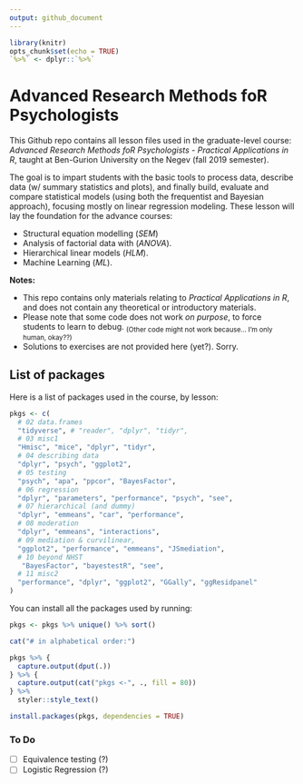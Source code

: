 ```yaml
---
output: github_document
---
```


```r
library(knitr)
opts_chunk$set(echo = TRUE)
`%>%` <- dplyr::`%>%`

```

# Advanced Research Methods foR Psychologists

This Github repo contains all lesson files used in the graduate-level course: *Advanced Research Methods foR Psychologists - Practical Applications in R*, taught at Ben-Gurion University on the Negev (fall 2019 semester).

The goal is to impart students with the basic tools to process data, describe data (w/ summary statistics and plots), and finally build, evaluate and compare statistical models (using both the frequentist and Bayesian approach), focusing mostly on linear regression modeling. These lesson will lay the foundation for the advance courses:

- Structural equation modelling (*SEM*)
- Analysis of factorial data with (*ANOVA*).
- Hierarchical linear models (*HLM*).
- Machine Learning (*ML*).

**Notes:**  

- This repo contains only materials relating to *Practical Applications in R*, and does not contain any theoretical or introductory materials.  
- Please note that some code does not work *on purpose*, to force students to learn to debug. <sub>(Other code might not work because... I'm only human, okay??)</sub>  
- Solutions to exercises are not provided here (yet?). Sorry.

## List of packages

Here is a list of packages used in the course, by lesson:

```r
pkgs <- c(
  # 02 data.frames
  "tidyverse", # "reader", "dplyr", "tidyr",
  # 03 misc1
  "Hmisc", "mice", "dplyr", "tidyr", 
  # 04 describing data
  "dplyr", "psych", "ggplot2",
  # 05 testing
  "psych", "apa", "ppcor", "BayesFactor", 
  # 06 regression
  "dplyr", "parameters", "performance", "psych", "see",
  # 07 hierarchical (and dummy)
  "dplyr", "emmeans", "car", "performance",
  # 08 moderation
  "dplyr", "emmeans", "interactions",
  # 09 mediation & curvilinear,
  "ggplot2", "performance", "emmeans", "JSmediation",
  # 10 beyond NHST
   "BayesFactor", "bayestestR", "see",
  # 11 misc2
  "performance", "dplyr", "ggplot2", "GGally", "ggResidpanel"
)
```

You can install all the packages used by running:

```r
pkgs <- pkgs %>% unique() %>% sort()

cat("# in alphabetical order:")

pkgs %>% {
  capture.output(dput(.))
} %>% {
  capture.output(cat("pkgs <-", ., fill = 80))
} %>%
  styler::style_text()

```

```r
install.packages(pkgs, dependencies = TRUE)
```

### To Do

- [ ] Equivalence testing (?)
- [ ] Logistic Regression (?)
